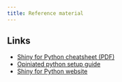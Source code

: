 ```yaml
---
title: Reference material
---
```



## Links

- [Shiny for Python cheatsheet (PDF)](https://rstudio.github.io/cheatsheets/shiny-python.pdf)
- [Opiniated python setup guide](https://chendaniely.github.io/python_setup/)
- [Shiny for Python website](https://shiny.posit.co/py/)

